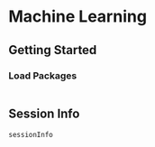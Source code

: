 # Machine Learning {#sec-machineLearning}

## Getting Started {#sec-machineLearningGettingStarted}

### Load Packages {#sec-machineLearningLoadPackages}

```r

```

::: {.content-visible when-format="html"}

## Session Info {#sec-machineLearningSessionInfo}

```r
sessionInfo
```

:::
